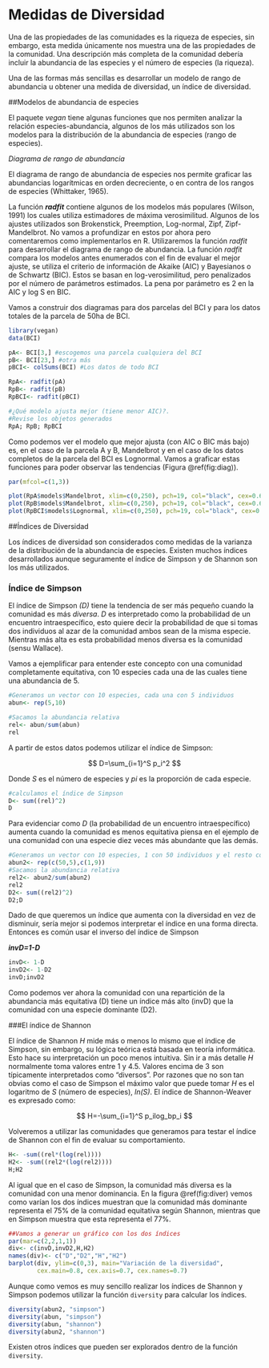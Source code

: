 # Medidas de Diversidad

Una de las propiedades de las comunidades es la riqueza de especies, sin embargo, esta medida únicamente nos muestra una de las propiedades de la comunidad.  Una descripción más completa de la comunidad debería incluir la abundancia de las especies y el número de especies (la riqueza).

Una de las formas más sencillas es desarrollar un modelo de rango de abundancia u obtener una medida de diversidad, un índice de diversidad.

##Modelos de abundancia de especies

El paquete _vegan_ tiene algunas funciones que nos permiten analizar la relación especies-abundancia, algunos de los más utilizados son los  modelos para la distribución de la abundancia de especies (rango de especies). 


*Diagrama de rango de abundancia*

El diagrama de rango de abundancia de especies nos permite  graficar las abundancias logarítmicas en orden decreciente, o en contra de los rangos de especies (Whittaker, 1965).

La función __*radfit*__ contiene algunos de los modelos más populares (Wilson, 1991) los cuales utiliza estimadores de máxima verosimilitud. Algunos de los ajustes utilizados son Brokenstick, Preemption, Log-normal,  Zipf, Zipf-Mandelbrot.  No vamos a profundizar en estos por ahora pero comentaremos como implementarlos en R. Utilizaremos la función *radfit* para desarrollar el diagrama de rango de abundancia.  La función _radfit_ compara los modelos antes enumerados con el fin de evaluar el mejor ajuste, se utiliza el  criterio de información de Akaike (AIC) y Bayesianos o de Schwartz (BIC). Estos se basan en log-verosimilitud, pero penalizados por el número de parámetros estimados. La pena por parámetro es 2 en la AIC y log S en BIC. 

Vamos a construir dos diagramas para dos parcelas del BCI y para los datos totales de la parcela de 50ha de BCI.

```r
library(vegan)
data(BCI)

pA<- BCI[3,] #escogemos una parcela cualquiera del BCI
pB<- BCI[23,] #otra más
pBCI<- colSums(BCI) #Los datos de todo BCI

RpA<- radfit(pA)
RpB<- radfit(pB)
RpBCI<- radfit(pBCI)

#¿Qué modelo ajusta mejor (tiene menor AIC)?. 
#Revise los objetos generados 
RpA; RpB; RpBCI
```

Como podemos ver el modelo que mejor ajusta (con AIC o BIC más bajo) es, en el caso de la parcela A y B, Mandelbrot y en el caso de los datos completos de la parcela del BCI es Lognormal.  Vamos a graficar estas funciones para poder observar las tendencias (Figura \@ref(fig:diag)).

```r

par(mfcol=c(1,3))

plot(RpA$models$Mandelbrot, xlim=c(0,250), pch=19, col="black", cex=0.6)
plot(RpB$models$Mandelbrot, xlim=c(0,250), pch=19, col="black", cex=0.6)
plot(RpBCI$models$Lognormal, xlim=c(0,250), pch=19, col="black", cex=0.6)
```

##Índices de Diversidad

Los índices de diversidad son considerados como medidas de la varianza de la distribución de la abundancia de especies. Existen muchos índices desarrollados aunque seguramente el índice de Simpson y de Shannon son los más utilizados. 

### Índice de Simpson

El índice de Simpson _(D)_  tiene la tendencia de ser más pequeño cuando la comunidad es más _diversa_. _D_ es interpretado como la probabilidad de un encuentro intraespecífico, esto quiere decir la probabilidad de que si tomas dos individuos al azar de la comunidad ambos sean de la misma especie. Mientras más alta es esta probabilidad menos diversa es la comunidad (sensu Wallace).

Vamos a ejemplificar para entender este concepto con una comunidad completamente equitativa, con 10 especies cada una de las cuales tiene una abundancia de 5. 

```r
#Generamos un vector con 10 especies, cada una con 5 individuos
abun<- rep(5,10)

#Sacamos la abundancia relativa
rel<- abun/sum(abun)
rel
```

A partir de estos datos podemos utilizar el índice de Simpson:

$$
D=\sum_{i=1}^S p_i^2
$$

Donde _S_ es el número de especies y _pi_ es la proporción de cada especie. 

```r
#calculamos el índice de Simpson
D<- sum((rel)^2)
D
```
Para evidenciar como _D_ (la probabilidad de un encuentro intraespecífico) aumenta cuando la comunidad es menos equitativa piensa en el ejemplo de una comunidad con una especie diez veces más abundante que las demás.


```r
#Generamos un vector con 10 especies, 1 con 50 individuos y el resto con 5 individuos
abun2<- rep(c(50,5),c(1,9))
#Sacamos la abundancia relativa
rel2<- abun2/sum(abun2)
rel2
D2<- sum((rel2)^2)
D2;D
```


Dado de que queremos un índice que aumenta con la diversidad en vez de disminuir, sería mejor si podemos interpretar el índice en una forma directa. Entonces es común usar el inverso del índice de Simpson

__*invD=1-D*__

```r
invD<- 1-D
invD2<- 1-D2
invD;invD2
```

Como podemos ver ahora la comunidad con una repartición de la abundancia más equitativa (D) tiene un índice más alto (invD) que la comunidad con una especie dominante (D2).


###El índice de Shannon

El índice de Shannon _H_ mide más o menos lo mismo que el índice de Simpson, sin embargo, su lógica teórica está basada en teoría informática. Esto hace su interpretación un poco menos intuitiva. Sin ir a más detalle _H_ normalmente toma valores entre 1 y 4.5. Valores encima de 3 son típicamente interpretados como "diversos". Por razones que no son tan obvias como el caso de Simpson el máximo valor que puede tomar _H_ es el logaritmo de _S_ (número de especies), _ln(S)_. El índice de Shannon-Weaver es expresado como:

$$
H=-\sum_{i=1}^S p_ilog_bp_i
$$


Volveremos a utilizar las comunidades que generamos para testar el índice de Shannon con el fin de evaluar su comportamiento.

```r
H<- -sum((rel*(log(rel))))
H2<- -sum((rel2*(log(rel2))))
H;H2
```

Al igual que en el caso de Simpson, la comunidad más diversa es la comunidad con una menor dominancia. En la figura \@ref(fig:diver) vemos como varían los dos índices muestran que la comunidad más dominante representa el 75% de la comunidad equitativa según Shannon, mientras que en Simpson muestra que esta representa el 77%.


```r
##Vamos a generar un gráfico con los dos índices
par(mar=c(2,2,1,1))
div<- c(invD,invD2,H,H2)
names(div)<- c("D","D2","H","H2")
barplot(div, ylim=c(0,3), main="Variación de la diversidad",
        cex.main=0.8, cex.axis=0.7, cex.names=0.7)
```


Aunque como vemos es muy sencillo realizar los índices de Shannon y Simpson podemos utilizar la función `diversity` para calcular los índices.

```r
diversity(abun2, "simpson")
diversity(abun, "simpson")
diversity(abun, "shannon")
diversity(abun2, "shannon")
```

Existen otros índices que pueden ser explorados dentro de la función `diversity`.


